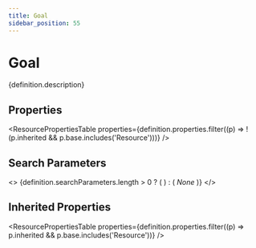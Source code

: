 ```yaml
---
title: Goal
sidebar_position: 55
---
```



# Goal

<p>{definition.description}</p>

## Properties

<ResourcePropertiesTable properties={definition.properties.filter((p) => !(p.inherited && p.base.includes('Resource')))} />

## Search Parameters

<>
  {definition.searchParameters.length > 0 ? (
    <SearchParamsTable searchParams={definition.searchParameters} />
  ) : (
    <em>None</em>
  )}
</>

## Inherited Properties

<ResourcePropertiesTable properties={definition.properties.filter((p) => p.inherited && p.base.includes('Resource'))} />


